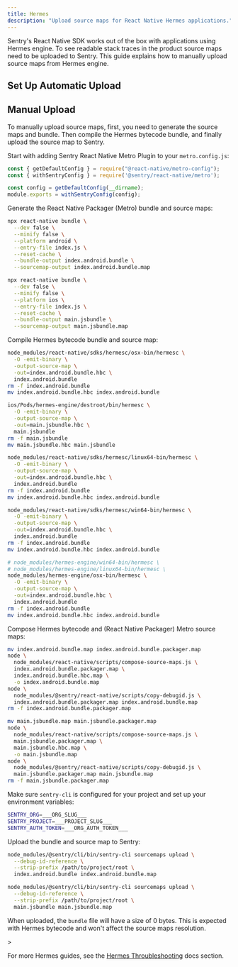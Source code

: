 ```yaml
---
title: Hermes
description: "Upload source maps for React Native Hermes applications."
---
```


Sentry's React Native SDK works out of the box with applications using Hermes engine. To see readable stack traces in the product source maps need to be uploaded to Sentry. This guide explains how to manually upload source maps from Hermes engine.

## Set Up Automatic Upload

<Include name="react-native-sourcemaps-wizard-instructions.mdx" />

## Manual Upload

To manually upload source maps, first, you need to generate the source maps and bundle. Then compile the Hermes bytecode bundle, and finally upload the source map to Sentry.

Start with adding Sentry React Native Metro Plugin to your `metro.config.js`:

```javascript {filename="metro.config.js"}
const { getDefaultConfig } = require("@react-native/metro-config");
const { withSentryConfig } = require('@sentry/react-native/metro');

const config = getDefaultConfig(__dirname);
module.exports = withSentryConfig(config);
```

Generate the React Native Packager (Metro) bundle and source maps:

```bash {tabTitle:Android}
npx react-native bundle \
  --dev false \
  --minify false \
  --platform android \
  --entry-file index.js \
  --reset-cache \
  --bundle-output index.android.bundle \
  --sourcemap-output index.android.bundle.map
```

```bash {tabTitle:iOS}
npx react-native bundle \
  --dev false \
  --minify false \
  --platform ios \
  --entry-file index.js \
  --reset-cache \
  --bundle-output main.jsbundle \
  --sourcemap-output main.jsbundle.map
```

Compile Hermes bytecode bundle and source map:

```bash {tabTitle:Android}
node_modules/react-native/sdks/hermesc/osx-bin/hermesc \
  -O -emit-binary \
  -output-source-map \
  -out=index.android.bundle.hbc \
  index.android.bundle
rm -f index.android.bundle
mv index.android.bundle.hbc index.android.bundle
```

```bash {tabTitle:iOS}
ios/Pods/hermes-engine/destroot/bin/hermesc \
  -O -emit-binary \
  -output-source-map \
  -out=main.jsbundle.hbc \
  main.jsbundle
rm -f main.jsbundle
mv main.jsbundle.hbc main.jsbundle
```

```bash {tabTitle:Android on Linux}
node_modules/react-native/sdks/hermesc/linux64-bin/hermesc \
  -O -emit-binary \
  -output-source-map \
  -out=index.android.bundle.hbc \
  index.android.bundle
rm -f index.android.bundle
mv index.android.bundle.hbc index.android.bundle
```

```bash {tabTitle:Android on Windows}
node_modules/react-native/sdks/hermesc/win64-bin/hermesc \
  -O -emit-binary \
  -output-source-map \
  -out=index.android.bundle.hbc \
  index.android.bundle
rm -f index.android.bundle
mv index.android.bundle.hbc index.android.bundle
```

```bash {tabTitle:RN 0.68 and older}
# node_modules/hermes-engine/win64-bin/hermesc \
# node_modules/hermes-engine/linux64-bin/hermesc \
node_modules/hermes-engine/osx-bin/hermesc \
  -O -emit-binary \
  -output-source-map \
  -out=index.android.bundle.hbc \
  index.android.bundle
rm -f index.android.bundle
mv index.android.bundle.hbc index.android.bundle
```

Compose Hermes bytecode and (React Native Packager) Metro source maps:

```bash {tabTitle:Android}
mv index.android.bundle.map index.android.bundle.packager.map
node \
  node_modules/react-native/scripts/compose-source-maps.js \
  index.android.bundle.packager.map \
  index.android.bundle.hbc.map \
  -o index.android.bundle.map
node \
  node_modules/@sentry/react-native/scripts/copy-debugid.js \
  index.android.bundle.packager.map index.android.bundle.map
rm -f index.android.bundle.packager.map
```

```bash {tabTitle:iOS}
mv main.jsbundle.map main.jsbundle.packager.map
node \
  node_modules/react-native/scripts/compose-source-maps.js \
  main.jsbundle.packager.map \
  main.jsbundle.hbc.map \
  -o main.jsbundle.map
node \
  node_modules/@sentry/react-native/scripts/copy-debugid.js \
  main.jsbundle.packager.map main.jsbundle.map
rm -f main.jsbundle.packager.map
```

Make sure `sentry-cli` is configured for your project and set up your environment variables:

<OrgAuthTokenNote />

```bash {filename:.env}
SENTRY_ORG=___ORG_SLUG___
SENTRY_PROJECT=___PROJECT_SLUG___
SENTRY_AUTH_TOKEN=___ORG_AUTH_TOKEN___
```

Upload the bundle and source map to Sentry:

```bash {tabTitle:Android}
node_modules/@sentry/cli/bin/sentry-cli sourcemaps upload \
  --debug-id-reference \
  --strip-prefix /path/to/project/root \
  index.android.bundle index.android.bundle.map
```

```bash {tabTitle:iOS}
node_modules/@sentry/cli/bin/sentry-cli sourcemaps upload \
  --debug-id-reference \
  --strip-prefix /path/to/project/root \
  main.jsbundle main.jsbundle.map
```

<Alert>

When uploaded, the `bundle` file will have a size of 0 bytes. This is expected with Hermes bytecode and won't affect the source maps resolution.

</Alert>>

For more Hermes guides, see the [Hermes Throubleshooting](/platforms/react-native/manual-setup/hermes/#throubleshooting) docs section.
